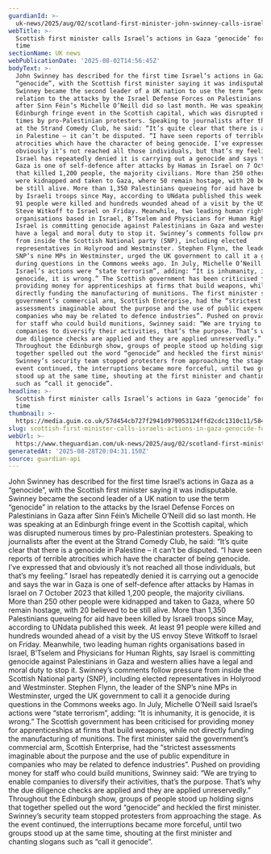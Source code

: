 ```yaml
---
guardianId: >-
  uk-news/2025/aug/02/scotland-first-minister-john-swinney-calls-israel-actions-gaza-genocide
webTitle: >-
  Scottish first minister calls Israel’s actions in Gaza ‘genocide’ for first
  time
sectionName: UK news
webPublicationDate: '2025-08-02T14:56:45Z'
bodyText: >-
  John Swinney has described for the first time Israel’s actions in Gaza as a
  “genocide”, with the Scottish first minister saying it was indisputable.
  Swinney became the second leader of a UK nation to use the term “genocide” in
  relation to the attacks by the Israel Defense Forces on Palestinians in Gaza
  after Sinn Féin’s Michelle O’Neill did so last month. He was speaking at an
  Edinburgh fringe event in the Scottish capital, which was disrupted numerous
  times by pro-Palestinian protesters. Speaking to journalists after the event
  at the Strand Comedy Club, he said: “It’s quite clear that there is a genocide
  in Palestine – it can’t be disputed. “I have seen reports of terrible
  atrocities which have the character of being genocide. I’ve expressed that and
  obviously it’s not reached all those individuals, but that’s my feeling.”
  Israel has repeatedly denied it is carrying out a genocide and says the war in
  Gaza is one of self-defence after attacks by Hamas in Israel on 7 October 2023
  that killed 1,200 people, the majority civilians. More than 250 other people
  were kidnapped and taken to Gaza, where 50 remain hostage, with 20 believed to
  be still alive. More than 1,350 Palestinians queueing for aid have been killed
  by Israeli troops since May, according to UNdata published this week. At least
  91 people were killed and hundreds wounded ahead of a visit by the US envoy
  Steve Witkoff to Israel on Friday. Meanwhile, two leading human rights
  organisations based in Israel, B’Tselem and Physicians for Human Rights, say
  Israel is committing genocide against Palestinians in Gaza and western allies
  have a legal and moral duty to stop it. Swinney’s comments follow pressure
  from inside the Scottish National party (SNP), including elected
  representatives in Holyrood and Westminster. Stephen Flynn, the leader of the
  SNP’s nine MPs in Westminster, urged the UK government to call it a genocide
  during questions in the Commons weeks ago. In July, Michelle O’Neill said
  Israel’s actions were “state terrorism”, adding: “It is inhumanity, it is
  genocide, it is wrong.” The Scottish government has been criticised for
  providing money for apprenticeships at firms that build weapons, while not
  directly funding the manufacturing of munitions. The first minister said the
  government’s commercial arm, Scottish Enterprise, had the “strictest
  assessments imaginable about the purpose and the use of public expenditure in
  companies who may be related to defence industries”. Pushed on providing money
  for staff who could build munitions, Swinney said: “We are trying to enable
  companies to diversify their activities, that’s the purpose. That’s why the
  due diligence checks are applied and they are applied unreservedly.”
  Throughout the Edinburgh show, groups of people stood up holding signs that
  together spelled out the word “genocide” and heckled the first minister.
  Swinney’s security team stopped protesters from approaching the stage. As the
  event continued, the interruptions became more forceful, until two groups
  stood up at the same time, shouting at the first minister and chanting slogans
  such as “call it genocide”.
headline: >-
  Scottish first minister calls Israel’s actions in Gaza ‘genocide’ for first
  time
thumbnail: >-
  https://media.guim.co.uk/57d454cb727f2941d979053124ffd2cdc1310c11/584_284_3082_2466/500.jpg
slug: scottish-first-minister-calls-israels-actions-in-gaza-genocide-for-first-time
webUrl: >-
  https://www.theguardian.com/uk-news/2025/aug/02/scotland-first-minister-john-swinney-calls-israel-actions-gaza-genocide
generatedAt: '2025-08-28T20:04:31.150Z'
source: guardian-api
---
```

John Swinney has described for the first time Israel’s actions in Gaza as a “genocide”, with the Scottish first minister saying it was indisputable. Swinney became the second leader of a UK nation to use the term “genocide” in relation to the attacks by the Israel Defense Forces on Palestinians in Gaza after Sinn Féin’s Michelle O’Neill did so last month. He was speaking at an Edinburgh fringe event in the Scottish capital, which was disrupted numerous times by pro-Palestinian protesters. Speaking to journalists after the event at the Strand Comedy Club, he said: “It’s quite clear that there is a genocide in Palestine – it can’t be disputed. “I have seen reports of terrible atrocities which have the character of being genocide. I’ve expressed that and obviously it’s not reached all those individuals, but that’s my feeling.” Israel has repeatedly denied it is carrying out a genocide and says the war in Gaza is one of self-defence after attacks by Hamas in Israel on 7 October 2023 that killed 1,200 people, the majority civilians. More than 250 other people were kidnapped and taken to Gaza, where 50 remain hostage, with 20 believed to be still alive. More than 1,350 Palestinians queueing for aid have been killed by Israeli troops since May, according to UNdata published this week. At least 91 people were killed and hundreds wounded ahead of a visit by the US envoy Steve Witkoff to Israel on Friday. Meanwhile, two leading human rights organisations based in Israel, B’Tselem and Physicians for Human Rights, say Israel is committing genocide against Palestinians in Gaza and western allies have a legal and moral duty to stop it. Swinney’s comments follow pressure from inside the Scottish National party (SNP), including elected representatives in Holyrood and Westminster. Stephen Flynn, the leader of the SNP’s nine MPs in Westminster, urged the UK government to call it a genocide during questions in the Commons weeks ago. In July, Michelle O’Neill said Israel’s actions were “state terrorism”, adding: “It is inhumanity, it is genocide, it is wrong.” The Scottish government has been criticised for providing money for apprenticeships at firms that build weapons, while not directly funding the manufacturing of munitions. The first minister said the government’s commercial arm, Scottish Enterprise, had the “strictest assessments imaginable about the purpose and the use of public expenditure in companies who may be related to defence industries”. Pushed on providing money for staff who could build munitions, Swinney said: “We are trying to enable companies to diversify their activities, that’s the purpose. That’s why the due diligence checks are applied and they are applied unreservedly.” Throughout the Edinburgh show, groups of people stood up holding signs that together spelled out the word “genocide” and heckled the first minister. Swinney’s security team stopped protesters from approaching the stage. As the event continued, the interruptions became more forceful, until two groups stood up at the same time, shouting at the first minister and chanting slogans such as “call it genocide”.
